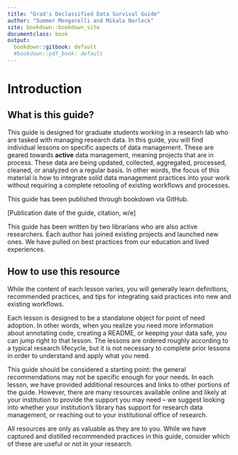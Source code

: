 ```yaml
---
title: "Grad's Declassified Data Survival Guide"
author: "Summer Mengarelli and Mikala Narlock"
site: bookdown::bookdown_site
documentclass: book
output:
  bookdown::gitbook: default
  #bookdown::pdf_book: default
---
```


# Introduction

## What is this guide?

This guide is designed for graduate students working in a research lab who are tasked with managing research data. In this guide, you will find individual lessons on specific aspects of data management. These are geared towards **active** data management, meaning projects that are in process. These data are being updated, collected, aggregated, processed, cleaned, or analyzed on a regular basis. In other words, the focus of this material is how to integrate solid data management practices into your work without requiring a complete retooling of existing workflows and processes.

This guide has been published through bookdown via GitHub.

[Publication date of the guide, citation, w/e]

This guide has been written by two librarians who are also active researchers. Each author has joined existing projects and launched new ones. We have pulled on best practices from our education and lived experiences. 

## How to use this resource

While the content of each lesson varies, you will generally learn definitions, recommended practices, and tips for integrating said practices into new and existing workflows.

Each lesson is designed to be a standalone object for point of need adoption. In other words, when you realize you need more information about annotating code, creating a README, or keeping your data safe, you can jump right to that lesson. The lessons are ordered roughly according to a typical research lifecycle, but it is not necessary to complete prior lessons in order to understand and apply what you need.

This guide should be considered a starting point: the general recommendations may not be specific enough for your needs. In each lesson, we have provided additional resources and links to other portions of the guide. However, there are many resources available online and likely at your institution to provide the support you may need – we suggest looking into whether your institution’s library has support for research data management, or reaching out to your institutional office of research. 

All resources are only as valuable as they are to you. While we have captured and distilled recommended practices in this guide, consider which of these are useful or not in your research.
